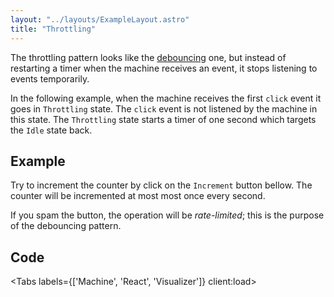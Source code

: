 ```yaml
---
layout: "../layouts/ExampleLayout.astro"
title: "Throttling"
---
```



The throttling pattern looks like the [debouncing](/debouncing) one, but instead of restarting a timer when the machine receives an event, it stops listening to events temporarily.

In the following example, when the machine receives the first `click` event it goes in `Throttling` state. The `click` event is not listened by the machine in this state. The `Throttling` state starts a timer of one second which targets the `Idle` state back.

## Example

Try to increment the counter by click on the `Increment` button bellow.
The counter will be incremented at most most once every second.

If you spam the button, the operation will be *rate-limited*; this is the purpose of the debouncing pattern.

<DemoEntrypoint client:load />

## Code

<Tabs labels={['Machine', 'React', 'Visualizer']} client:load>
  <Fragment slot="1">
    <DemoMachineCode />
  </Fragment>

  <Fragment slot="2">
    <DemoReactCode />
  </Fragment>

  <Fragment slot="3">
    <StatelyVisualizer src="https://stately.ai/registry/editor/embed/ffb84170-4403-4304-889d-3eefadc0465b?mode=design&machineId=610df47a-3ecd-4f55-9dea-6f97edf05ea0" />
  </Fragment>
</Tabs>
